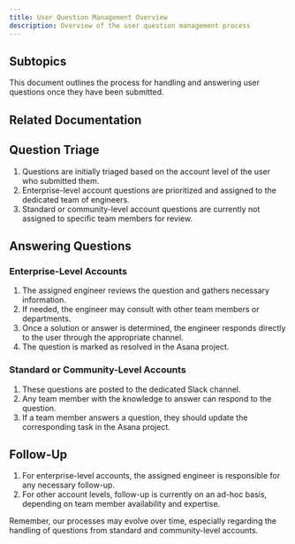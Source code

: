 ```yaml
---
title: User Question Management Overview
description: Overview of the user question management process
---
```



## Subtopics

<LinkCard title="Submission Process" href="/sop/user-question-management/submission-process/" description="Learn about the submission process for user questions." />
<LinkCard title="Handling Process" href="/sop/user-question-management/handling-process/" description="Understand the handling process for user questions." />
<LinkCard title="Asana Project Management" href="/sop/user-question-management/asana-project-management/" description="Explore Asana project management for user questions." />
This document outlines the process for handling and answering user questions once they have been submitted.


## Related Documentation

<LinkCard title="Back to Overview" href="/sop/user-question-management/overview/" description="Return to the User Question Management Overview." />

<LinkCard title="Asana Guide" href="/tools/asana/" description="Learn how we use Asana for task and project management." />
<LinkCard title="Intercom Guide" href="/tools/intercom/" description="Understand how to manage conversations in Intercom." />
<LinkCard title="Slack Guide" href="/tools/slack/" description="Communicate effectively using Slack." />

## Question Triage

1. Questions are initially triaged based on the account level of the user who submitted them.
2. Enterprise-level account questions are prioritized and assigned to the dedicated team of engineers.
3. Standard or community-level account questions are currently not assigned to specific team members for review.

## Answering Questions

### Enterprise-Level Accounts

1. The assigned engineer reviews the question and gathers necessary information.
2. If needed, the engineer may consult with other team members or departments.
3. Once a solution or answer is determined, the engineer responds directly to the user through the appropriate channel.
4. The question is marked as resolved in the Asana project.

### Standard or Community-Level Accounts

1. These questions are posted to the dedicated Slack channel.
2. Any team member with the knowledge to answer can respond to the question.
3. If a team member answers a question, they should update the corresponding task in the Asana project.

## Follow-Up

1. For enterprise-level accounts, the assigned engineer is responsible for any necessary follow-up.
2. For other account levels, follow-up is currently on an ad-hoc basis, depending on team member availability and expertise.

Remember, our processes may evolve over time, especially regarding the handling of questions from standard and community-level accounts.
